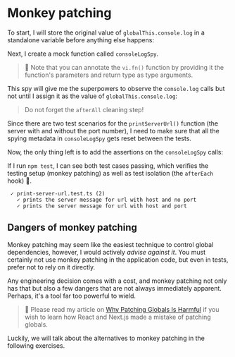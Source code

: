 # Monkey patching

To start, I will store the original value of `globalThis.console.log` in a standalone variable before anything else happens:

<CodeFile file="print-server-url.test.ts" range="3" />

Next, I create a mock function called `consoleLogSpy`.

<CodeFile file="print-server-url.test.ts" range="4" />

> :owl: Note that you can annotate the `vi.fn()` function by providing it the function's parameters and return type as type arguments.

This spy will give me the superpowers to observe the `console.log` calls but not until I assign it as the value of `globalThis.console.log`:

<CodeFile file="print-server-url.test.ts" range="6-8,14-16" />

> Do not forget the `afterAll` cleaning step!

Since there are two test scenarios for the `printServerUrl()` function (the server with and without the port number), I need to make sure that all the spying metadata in `consoleLogSpy` gets reset between the tests.

<CodeFile file="print-server-url.test.ts" range="10-12" />

Now, the only thing left is to add the assertions on the `consoleLogSpy` calls:

<CodeFile file="print-server-url.test.ts" range="18-25" highlight="21-24" />

<CodeFile file="print-server-url.test.ts" range="27-34" highlight="30-33" />

If I run `npm test`, I can see both test cases passing, which verifies the testing setup (monkey patching) as well as test isolation (the `afterEach` hook) :tada:.

```
 ✓ print-server-url.test.ts (2)
   ✓ prints the server message for url with host and no port
   ✓ prints the server message for url with host and port
```

## Dangers of monkey patching

Monkey patching may seem like the easiest technique to control global dependencies, however, I would actively _advise against it_. You must certainly not use monkey patching in the application code, but even in tests, prefer not to rely on it directly.

Any engineering decision comes with a cost, and monkey patching not only has that but also a few dangers that are not always immediately apparent. Perhaps, it's a tool far too powerful to wield.

> :scroll: Please read my article on [Why Patching Globals Is Harmful](https://kettanaito.com/blog/why-patching-globals-is-harmful) if you wish to learn how React and Next.js made a mistake of patching globals.

Luckily, we will talk about the alternatives to monkey patching in the following exercises.
